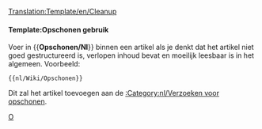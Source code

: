 <noinclude>[[Translation:Template/en/Cleanup]]</noinclude>{{en/Ambox| type  = style
| text  = <strong>Opschonen</strong><br>Dit artikel moet opgeschoond worden. Het is gegroeid in de tijd en is nu moeilijk te lezen. Je kunt het verbeteren door delen te herschrijven of het artikel een nieuwe structuur te geven.
}}<includeonly>{{{1|[[Category:nl/Opschonen]]}}}</includeonly><noinclude>

====Template:Opschonen gebruik====

Voer in <nowiki>{{</nowiki>'''Opschonen/Nl'''<nowiki>}}</nowiki> binnen een artikel als je denkt dat het artikel niet goed gestructureerd is, verlopen inhoud bevat en moeilijk leesbaar is in het algemeen. Voorbeeld:
<pre>{{nl/Wiki/Opschonen}}</pre>
Dit zal het artikel toevoegen aan de [[:Category:nl/Verzoeken voor opschonen]].

[[Category:nl/Manual/Base Set/Berichtenbox|O]]
</noinclude>